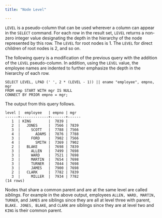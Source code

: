 ```yaml
---
title: "Node Level"

---
```


<div id="node_level" class="registered_link"></div>

`LEVEL` is a pseudo-column that can be used wherever a column can appear in the `SELECT` command. For each row in the result set, `LEVEL` returns a non-zero integer value designating the depth in the hierarchy of the node represented by this row. The `LEVEL` for root nodes is 1. The `LEVEL` for direct children of root nodes is 2, and so on.

The following query is a modification of the previous query with the addition of the `LEVEL` pseudo-column. In addition, using the `LEVEL` value, the employee names are indented to further emphasize the depth in the hierarchy of each row.

```text
SELECT LEVEL, LPAD (' ', 2 * (LEVEL - 1)) || ename "employee", empno, mgr
FROM emp START WITH mgr IS NULL
CONNECT BY PRIOR empno = mgr;
```

The output from this query follows.

```text
level |  employee   | empno | mgr
------+-------------+-------+------
   1  | KING        |  7839 |
   2  |   JONES     |  7566 | 7839
   3  |     SCOTT   |  7788 | 7566
   4  |       ADAMS |  7876 | 7788
   3  |     FORD    |  7902 | 7566
   4  |       SMITH |  7369 | 7902
   2  |   BLAKE     |  7698 | 7839
   3  |     ALLEN   |  7499 | 7698
   3  |     WARD    |  7521 | 7698
   3  |     MARTIN  |  7654 | 7698
   3  |     TURNER  |  7844 | 7698
   3  |     JAMES   |  7900 | 7698
   2  |   CLARK     |  7782 | 7839
   3  |     MILLER  |  7934 | 7782
(14 rows)
```

Nodes that share a common parent and are at the same level are called *siblings*. For example in the above output, employees `ALLEN, WARD, MARTIN, TURNER`, and `JAMES` are siblings since they are all at level three with parent, `BLAKE. JONES, BLAKE`, and `CLARK` are siblings since they are at level two and `KING` is their common parent.
